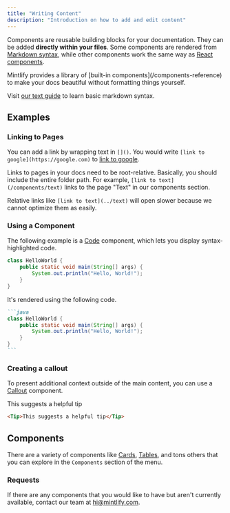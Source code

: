 ```yaml
---
title: "Writing Content"
description: "Introduction on how to add and edit content"
---
```


Components are reusable building blocks for your documentation. They can be added **directly within your files**. Some components are rendered from [Markdown syntax](https://www.markdownguide.org/basic-syntax/), while other components work the same way as [React components](https://reactjs.org/docs/components-and-props.html).

<Tip>
  Mintlify provides a library of [built-in components](/components-reference) to
  make your docs beautiful without formatting things yourself.
</Tip>

Visit [our text guide](/components/text) to learn basic markdown syntax.

## Examples

### Linking to Pages

You can add a link by wrapping text in `[]()`. You would write `[link to google](https://google.com)` to [link to google](https://google.com).

Links to pages in your docs need to be root-relative. Basically, you should include the entire folder path. For example, `[link to text](/components/text)` links to the page "Text" in our components section.

Relative links like `[link to text](../text)` will open slower because we cannot optimize them as easily.

### Using a Component

The following example is a [Code](/components/code) component, which lets you display syntax-highlighted code.

```java
class HelloWorld {
    public static void main(String[] args) {
        System.out.println("Hello, World!");
    }
}
```

It's rendered using the following code.

````md
```java
class HelloWorld {
    public static void main(String[] args) {
        System.out.println("Hello, World!");
    }
}
```
````

### Creating a callout

To present additional context outside of the main content, you can use a [Callout](/components/callout) component.

<Tip>This suggests a helpful tip</Tip>

```md
<Tip>This suggests a helpful tip</Tip>
```

## Components

There are a variety of components like [Cards](/components/card), [Tables](/components/table), and tons others that you can explore in the `Components` section of the menu.

### Requests

If there are any components that you would like to have but aren't currently available, contact our team at [hi@mintlify.com](mailto:hi@mintlify.com).
